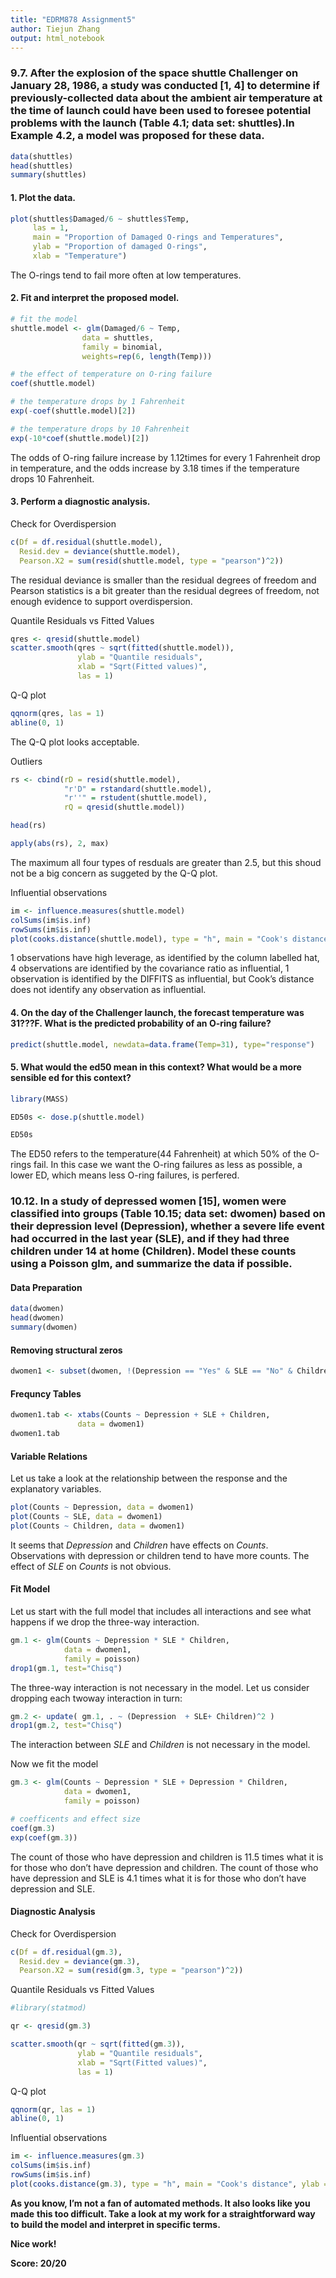 ---
title: "EDRM878 Assignment5"
author: Tiejun Zhang
output: html_notebook
---

### 9.7. After the explosion of the space shuttle Challenger on January 28, 1986, a study was conducted [1, 4] to determine if previously-collected data about the ambient air temperature at the time of launch could have been used to foresee potential problems with the launch (Table 4.1; data set: shuttles).In Example 4.2, a model was proposed for these data.

```{r}
data(shuttles)
head(shuttles)
summary(shuttles)
```


#### 1. Plot the data.
```{r}
plot(shuttles$Damaged/6 ~ shuttles$Temp,
     las = 1,
     main = "Proportion of Damaged O-rings and Temperatures", 
     ylab = "Proportion of damaged O-rings",
     xlab = "Temperature")
```
The O-rings tend to fail more often at low temperatures.

#### 2. Fit and interpret the proposed model.
```{r}
# fit the model
shuttle.model <- glm(Damaged/6 ~ Temp,
                data = shuttles,
                family = binomial,
                weights=rep(6, length(Temp)))

# the effect of temperature on O-ring failure
coef(shuttle.model)

# the temperature drops by 1 Fahrenheit
exp(-coef(shuttle.model)[2])

# the temperature drops by 10 Fahrenheit
exp(-10*coef(shuttle.model)[2])

```
The odds of O-ring failure increase by 1.12times for every 1 Fahrenheit drop in temperature, and the odds increase by 3.18 times if the temperature drops 10 Fahrenheit.

#### 3. Perform a diagnostic analysis.

Check for Overdispersion
```{r}
c(Df = df.residual(shuttle.model),
  Resid.dev = deviance(shuttle.model),
  Pearson.X2 = sum(resid(shuttle.model, type = "pearson")^2))
```
The residual deviance is smaller than the residual degrees of freedom and Pearson statistics is a bit greater than the residual degrees of freedom, not enough evidence to support overdispersion.


Quantile Residuals vs Fitted Values
```{r}
qres <- qresid(shuttle.model)
scatter.smooth(qres ~ sqrt(fitted(shuttle.model)),
               ylab = "Quantile residuals",
               xlab = "Sqrt(Fitted values)",
               las = 1)
```
Q-Q plot
```{r}
qqnorm(qres, las = 1)
abline(0, 1)
```
The Q-Q plot looks acceptable.



Outliers
```{r}

rs <- cbind(rD = resid(shuttle.model),
            "r'D" = rstandard(shuttle.model),
            "r''" = rstudent(shuttle.model),
            rQ = qresid(shuttle.model))

head(rs)

apply(abs(rs), 2, max)
```
The maximum all four types of resduals are greater than 2.5, but this shoud not be a big concern as suggeted by the Q-Q plot.



Influential observations
```{r}
im <- influence.measures(shuttle.model)
colSums(im$is.inf)
rowSums(im$is.inf)
plot(cooks.distance(shuttle.model), type = "h", main = "Cook's distance", ylab = "D", xlab = "Observation number", las = 1)

```
1 observations have high leverage, as identified by the column labelled hat, 4 observations are identified by the covariance ratio as influential, 1 observation is identified by the DIFFITS as influential, but Cook's distance does not identify any observation as influential.


#### 4. On the day of the Challenger launch, the forecast temperature was 31???F. What is the predicted probability of an O-ring failure?
```{r}
predict(shuttle.model, newdata=data.frame(Temp=31), type="response")
```


#### 5. What would the ed50 mean in this context? What would be a more sensible ed for this context?

```{r}
library(MASS)

ED50s <- dose.p(shuttle.model)

ED50s
```
The ED50 refers to the temperature(44 Fahrenheit) at which 50% of the O-rings fail. In this case we want the O-ring failures as less as possible, a lower ED, which means less O-ring failures, is perfered.


### 10.12. In a study of depressed women [15], women were classified into groups (Table 10.15; data set: dwomen) based on their depression level (Depression), whether a severe life event had occurred in the last year (SLE), and if they had three children under 14 at home (Children). Model these counts using a Poisson glm, and summarize the data if possible.

#### Data Preparation
```{r}
data(dwomen)
head(dwomen)
summary(dwomen)
```
#### Removing structural zeros
```{r}
dwomen1 <- subset(dwomen, !(Depression == "Yes" & SLE == "No" & Children == "Yes"))
```


#### Frequncy Tables
```{r}

dwomen1.tab <- xtabs(Counts ~ Depression + SLE + Children,
               data = dwomen1)
dwomen1.tab
```


#### Variable Relations
Let us take a look at the relationship between the response and the explanatory variables.
```{r}
plot(Counts ~ Depression, data = dwomen1)
plot(Counts ~ SLE, data = dwomen1)
plot(Counts ~ Children, data = dwomen1)

```
It seems that $Depression$ and $Children$ have effects on $Counts$. Observations with depression or children tend to have more counts. The effect of $SLE$ on $Counts$ is not obvious.


#### Fit Model
Let us start with the full model that includes all interactions and see what happens if we drop the three-way interaction.
```{r}
gm.1 <- glm(Counts ~ Depression * SLE * Children,
            data = dwomen1,
            family = poisson)
drop1(gm.1, test="Chisq")
```
The three-way interaction is not necessary in the model. Let us consider dropping each twoway
interaction in turn:

```{r}
gm.2 <- update( gm.1, . ~ (Depression  + SLE+ Children)^2 )
drop1(gm.2, test="Chisq")
```
The interaction between $SLE$ and $Children$ is not necessary in the model.

Now we fit the model
```{r}
gm.3 <- glm(Counts ~ Depression * SLE + Depression * Children,
            data = dwomen1,
            family = poisson)

# coefficents and effect size
coef(gm.3)
exp(coef(gm.3))

```
The count of those who have depression and children is 11.5 times what it is for those who don't have depression and children.
The count of those who have depression and SLE is 4.1 times what it is for those who don't have depression and SLE.

#### Diagnostic Analysis
Check for Overdispersion
```{r}
c(Df = df.residual(gm.3),
  Resid.dev = deviance(gm.3),
  Pearson.X2 = sum(resid(gm.3, type = "pearson")^2))
```


Quantile Residuals vs Fitted Values
```{r}
#library(statmod)

qr <- qresid(gm.3)

scatter.smooth(qr ~ sqrt(fitted(gm.3)),
               ylab = "Quantile residuals",
               xlab = "Sqrt(Fitted values)",
               las = 1)
```
Q-Q plot
```{r}
qqnorm(qr, las = 1)
abline(0, 1)
```

Influential observations
```{r}
im <- influence.measures(gm.3)
colSums(im$is.inf)
rowSums(im$is.inf)
plot(cooks.distance(gm.3), type = "h", main = "Cook's distance", ylab = "D", xlab = "Observation number", las = 1)

```

**As you know, I'm not a fan of automated methods. It also looks like you made**
**this too difficult. Take a look at my work for a straightforward way to**
**build the model and interpret in specific terms.**

**Nice work!**

**Score: 20/20**
